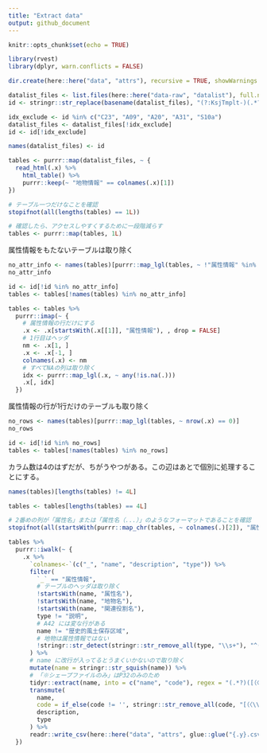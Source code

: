 ```yaml
---
title: "Extract data"
output: github_document
---
```


```r
knitr::opts_chunk$set(echo = TRUE)
```

```r
library(rvest)
library(dplyr, warn.conflicts = FALSE)

dir.create(here::here("data", "attrs"), recursive = TRUE, showWarnings = FALSE)
```

```r
datalist_files <- list.files(here::here("data-raw", "datalist"), full.names = TRUE)
id <- stringr::str_replace(basename(datalist_files), "(?:KsjTmplt-)(.*?)(?:-v.*)?(?:\\.html)", "\\1")

idx_exclude <- id %in% c("C23", "A09", "A20", "A31", "S10a")
datalist_files <- datalist_files[!idx_exclude]
id <- id[!idx_exclude]

names(datalist_files) <- id

tables <- purrr::map(datalist_files, ~ {
  read_html(.x) %>% 
    html_table() %>% 
    purrr::keep(~ "地物情報" == colnames(.x)[1])
})

# テーブル一つだけなことを確認
stopifnot(all(lengths(tables) == 1L))

# 確認したら、アクセスしやすくするために一段階減らす
tables <- purrr::map(tables, 1L)
```

属性情報をもたないテーブルは取り除く

```r
no_attr_info <- names(tables)[purrr::map_lgl(tables, ~ !"属性情報" %in% .x[[1]])]
no_attr_info

id <- id[!id %in% no_attr_info]
tables <- tables[!names(tables) %in% no_attr_info]
```

```r
tables <- tables %>% 
  purrr::imap(~ {
    # 属性情報の行だけにする
    .x <- .x[startsWith(.x[[1]], "属性情報"), , drop = FALSE]
    # 1行目はヘッダ
    nm <- .x[1, ]
    .x <- .x[-1, ]
    colnames(.x) <- nm
    # すべてNAの列は取り除く
    idx <- purrr::map_lgl(.x, ~ any(!is.na(.)))
    .x[, idx]
  })
```

属性情報の行が1行だけのテーブルも取り除く

```r
no_rows <- names(tables)[purrr::map_lgl(tables, ~ nrow(.x) == 0)]
no_rows

id <- id[!id %in% no_rows]
tables <- tables[!names(tables) %in% no_rows]
```


カラム数は4のはずだが、ちがうやつがある。この辺はあとで個別に処理することにする。

```r
names(tables)[lengths(tables) != 4L]

tables <- tables[lengths(tables) == 4L]
```

```r
# 2番めの列が「属性名」または「属性名（...）」のようなフォーマットであることを確認
stopifnot(all(startsWith(purrr::map_chr(tables, ~ colnames(.)[2]), "属性名")))

tables %>% 
  purrr::iwalk(~ {
    .x %>% 
      `colnames<-`(c("_", "name", "description", "type")) %>% 
      filter(
        `_` == "属性情報",
        # テーブルのヘッダは取り除く
        !startsWith(name, "属性名"),
        !startsWith(name, "地物名"),
        !startsWith(name, "関連役割名"),
        type != "説明",
        # A42 には変な行がある
        name != "歴史的風土保存区域",
        # 地物は属性情報ではない
        !stringr::str_detect(stringr::str_remove_all(type, "\\s+"), "^(地物|曲?面型|曲?線型|点型|GM_Surface|GM_Curve|GM_Point)")
      ) %>%
      # name に改行が入ってるとうまくいかないので取り除く
      mutate(name = stringr::str_squish(name)) %>% 
      # 「※シェープファイルのみ」はP32のみのため
      tidyr::extract(name, into = c("name", "code"), regex = "(.*?)([（〈\\()][A-Za-z0-9]+_[A-Za-z0-9_]+[）\\)])?(?:$|※シェープファイルのみ)") %>% 
      transmute(
        name,
        code = if_else(code != '', stringr::str_remove_all(code, "[（〈\\(）\\)]"), NA_character_),
        description,
        type
      ) %>% 
      readr::write_csv(here::here("data", "attrs", glue::glue("{.y}.csv")))
  })
```



